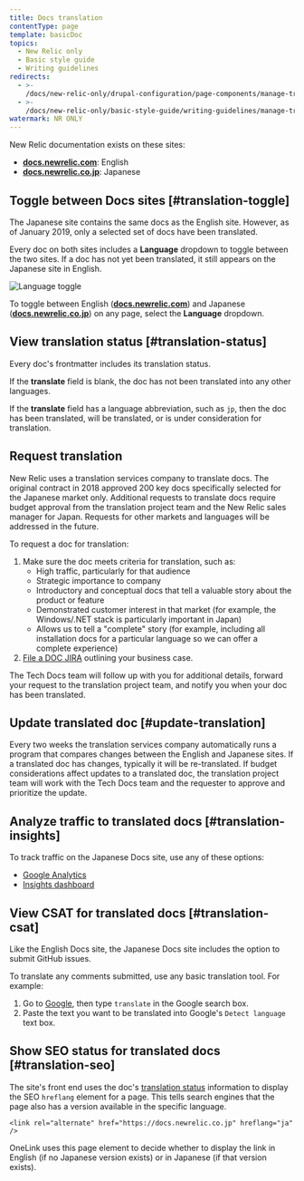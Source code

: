 ```yaml
---
title: Docs translation
contentType: page
template: basicDoc
topics:
  - New Relic only
  - Basic style guide
  - Writing guidelines
redirects:
  - >-
    /docs/new-relic-only/drupal-configuration/page-components/manage-translated-docs
  - >-
    /docs/new-relic-only/basic-style-guide/writing-guidelines/manage-translated-docs
watermark: NR ONLY
---
```


New Relic documentation exists on these sites:

* [**docs.newrelic.com**](https://docs.newrelic.com): English
* [**docs.newrelic.co.jp**](https://docs.newrelic.co.jp): Japanese

## Toggle between Docs sites [#translation-toggle]

The Japanese site contains the same docs as the English site. However, as of January 2019, only a selected set of docs have been translated.

Every doc on both sites includes a **Language** dropdown to toggle between the two sites. If a doc has not yet been translated, it still appears on the Japanese site in English.

![Language toggle](./images/japanese-english-toggle.png "Language toggle")

To toggle between English ([**docs.newrelic.com**](https://docs.newrelic.com)) and Japanese ([**docs.newrelic.co.jp**](https://docs.newrelic.co.jp)) on any page, select the **Language** dropdown.

## View translation status [#translation-status]

Every doc's frontmatter includes its translation status.

If the **translate** field is blank, the doc has not been translated into any other languages.

If the **translate** field has a language abbreviation, such as `jp`, then the doc has been translated, will be translated, or is under consideration for translation.

## Request translation

New Relic uses a translation services company to translate docs. The original contract in 2018 approved 200 key docs specifically selected for the Japanese market only. Additional requests to translate docs require budget approval from the translation project team and the New Relic sales manager for Japan. Requests for other markets and languages will be addressed in the future.

To request a doc for translation:

1. Make sure the doc meets criteria for translation, such as:
   * High traffic, particularly for that audience
   * Strategic importance to company
   * Introductory and conceptual docs that tell a valuable story about the product or feature
   * Demonstrated customer interest in that market (for example, the Windows/.NET stack is particularly important in Japan)
   * Allows us to tell a "complete" story (for example, including all installation docs for a particular language so we can offer a complete experience)
2. [File a DOC JIRA](http://docs.newrelic.com/jira) outlining your business case.

The Tech Docs team will follow up with you for additional details, forward your request to the translation project team, and notify you when your doc has been translated.

## Update translated doc [#update-translation]

Every two weeks the translation services company automatically runs a program that compares changes between the English and Japanese sites. If a translated doc has changes, typically it will be re-translated. If budget considerations affect updates to a translated doc, the translation project team will work with the Tech Docs team and the requester to approve and prioritize the update.

## Analyze traffic to translated docs [#translation-insights]

To track traffic on the Japanese Docs site, use any of these options:

* [Google Analytics](https://analytics.google.com/analytics/web/?hl=en&pli=1#/realtime/rt-overview/a3047412w51432103p183513476/)
* [Insights dashboard](https://insights.newrelic.com/accounts/727059/dashboards/807464)

## View CSAT for translated docs [#translation-csat]

Like the English Docs site, the Japanese Docs site includes the option to submit GitHub issues.

To translate any comments submitted, use any basic translation tool. For example:

1. Go to [Google](https://www.google.com), then type `translate` in the Google search box.
2. Paste the text you want to be translated into Google's `Detect language` text box.

## Show SEO status for translated docs [#translation-seo]

The site's front end uses the doc's [translation status](translation-status) information to display the SEO `hreflang` element for a page. This tells search engines that the page also has a version available in the specific language.

```
<link rel="alternate" href="https://docs.newrelic.co.jp" hreflang="ja" />
```

OneLink uses this page element to decide whether to display the link in English (if no Japanese version exists) or in Japanese (if that version exists).
